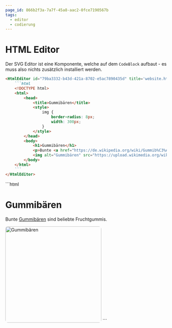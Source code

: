 ```yaml
---
page_id: 866b2f3a-7a7f-45a8-aac2-0fce7190567b
tags:
  - editor
  - codierung
---
```




# HTML Editor

Der SVG Editor ist eine Komponente, welche auf dem `CodeBlock` aufbaut - es muss also nichts zusätzlich installiert werden.

````md
<HtmlEditor id="79ba3332-b43d-421a-8702-e5ac7890435d" title='website.html'>
    ```html
    <!DOCTYPE html>
    <html>
        <head>
            <title>Gummibären</title>
            <style>
                img {
                    border-radius: 8px;
                    width: 300px;
                }
            </style>
        </head>
        <body>
            <h1>Gummibären</h1>
            <p>Bunte <a href="https://de.wikipedia.org/wiki/Gummib%C3%A4r">Gummibären</a> sind beliebte Fruchtgummis.</p>
            <img alt="Gummibären" src="https://upload.wikimedia.org/wikipedia/commons/thumb/6/66/Gummy_bears.jpg/1200px-Gummy_bears.jpg">
        </body>
    </html>
    ```
</HtmlEditor>
````

<BrowserWindow>
    <HtmlEditor id="79ba3332-b43d-421a-8702-e5ac7890435d" title='website.html'>
        ```html
        <!DOCTYPE html>
        <html>
            <head>
                <title>Gummibären</title>
                <style>
                    img {
                        border-radius: 8px;
                        width: 300px;
                    }
                </style>
            </head>
            <body>
                <h1>Gummibären</h1>
                <p>Bunte <a href="https://de.wikipedia.org/wiki/Gummib%C3%A4r">Gummibären</a> sind beliebte Fruchtgummis.</p>
                <img alt="Gummibären" src="https://upload.wikimedia.org/wikipedia/commons/thumb/6/66/Gummy_bears.jpg/1200px-Gummy_bears.jpg">
            </body>
        </html>
        ```
    </HtmlEditor>
</BrowserWindow>